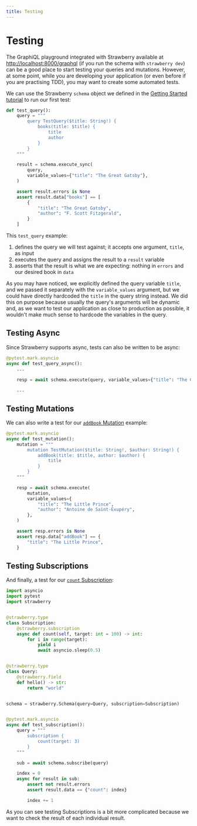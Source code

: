 ```yaml
---
title: Testing
---
```


# Testing

The GraphiQL playground integrated with Strawberry available at
[http://localhost:8000/graphql](http://localhost:8000/graphql) (if you run the
schema with `strawberry dev`) can be a good place to start testing your queries
and mutations. However, at some point, while you are developing your application
(or even before if you are practising TDD), you may want to create some
automated tests.

We can use the Strawberry `schema` object we defined in the
[Getting Started tutorial](/docs#step-5-create-our-schema-and-run-it) to
run our first test:

```python
def test_query():
    query = """
        query TestQuery($title: String!) {
            books(title: $title) {
                title
                author
            }
        }
    """

    result = schema.execute_sync(
        query,
        variable_values={"title": "The Great Gatsby"},
    )

    assert result.errors is None
    assert result.data["books"] == [
        {
            "title": "The Great Gatsby",
            "author": "F. Scott Fitzgerald",
        }
    ]
```

This `test_query` example:

1. defines the query we will test against; it accepts one argument, `title`, as
   input
2. executes the query and assigns the result to a `result` variable
3. asserts that the result is what we are expecting: nothing in `errors` and our
   desired book in `data`

As you may have noticed, we explicitly defined the query variable `title`, and
we passed it separately with the `variable_values` argument, but we could have
directly hardcoded the `title` in the query string instead. We did this on
purpose because usually the query's arguments will be dynamic and, as we want to
test our application as close to production as possible, it wouldn't make much
sense to hardcode the variables in the query.

## Testing Async

Since Strawberry supports async, tests can also be written to be async:

```python
@pytest.mark.asyncio
async def test_query_async():
    ...

    resp = await schema.execute(query, variable_values={"title": "The Great Gatsby"})

    ...
```

## Testing Mutations

We can also write a test for our [`addBook` Mutation](/docs/general/mutations)
example:

```python
@pytest.mark.asyncio
async def test_mutation():
    mutation = """
        mutation TestMutation($title: String!, $author: String!) {
            addBook(title: $title, author: $author) {
                title
            }
        }
    """

    resp = await schema.execute(
        mutation,
        variable_values={
            "title": "The Little Prince",
            "author": "Antoine de Saint-Exupéry",
        },
    )

    assert resp.errors is None
    assert resp.data["addBook"] == {
        "title": "The Little Prince",
    }
```

## Testing Subscriptions

And finally, a test for our [`count` Subscription](/docs/general/subscriptions):

```python
import asyncio
import pytest
import strawberry


@strawberry.type
class Subscription:
    @strawberry.subscription
    async def count(self, target: int = 100) -> int:
        for i in range(target):
            yield i
            await asyncio.sleep(0.5)


@strawberry.type
class Query:
    @strawberry.field
    def hello() -> str:
        return "world"


schema = strawberry.Schema(query=Query, subscription=Subscription)


@pytest.mark.asyncio
async def test_subscription():
    query = """
    	subscription {
        	count(target: 3)
    	}
    """

    sub = await schema.subscribe(query)

    index = 0
    async for result in sub:
        assert not result.errors
        assert result.data == {"count": index}

        index += 1
```

As you can see testing Subscriptions is a bit more complicated because we want
to check the result of each individual result.
